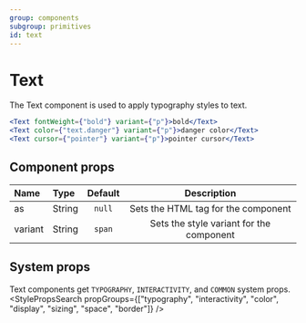 ```yaml
---
group: components
subgroup: primitives
id: text
---
```

# Text

The Text component is used to apply typography styles to text.

```jsx live
<Text fontWeight={"bold"} variant={"p"}>bold</Text>
<Text color={"text.danger"} variant={"p"}>danger color</Text>
<Text cursor={"pointer"} variant={"p"}>pointer cursor</Text>
```

## Component props

| Name      | Type        | Default | Description                                |
| :---      | :-----      | :-----: | :-----------------------------------------:|
| as        | String      | `null`  | Sets the HTML tag for the component        |
| variant   | String      | `span`  | Sets the style variant for the component   |

## System props

Text components get `TYPOGRAPHY`, `INTERACTIVITY`, and `COMMON` system props.
<StylePropsSearch propGroups={["typography", "interactivity", "color", "display", "sizing", "space", "border"]} />
